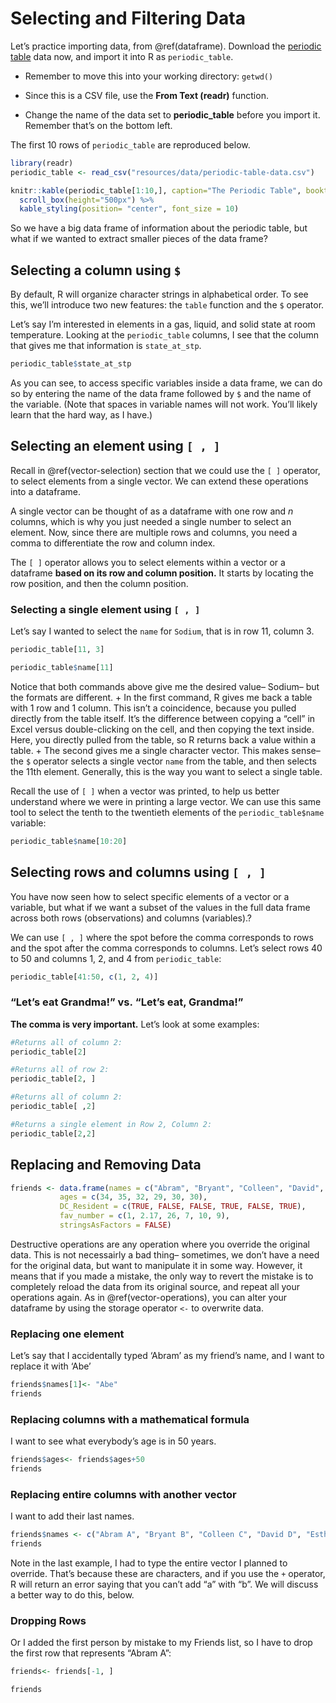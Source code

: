 # Selecting and Filtering Data

::: rmdtip
Let's practice importing data, from \@ref(dataframe). Download the [periodic table](https://downgit.github.io/#/home?url=https://github.com/kaisamng/RGuides/blob/main/resources/data/periodic-table-data.csv){target="_blank"} data now, and import it into R as `periodic_table`.

-   Remember to move this into your working directory: `getwd()`

-   Since this is a CSV file, use the **From Text (readr)** function.

-   Change the name of the data set to **periodic_table** before you import it. Remember that's on the bottom left.

:::

The first 10 rows of `periodic_table` are reproduced below.

```r
library(readr)
periodic_table <- read_csv("resources/data/periodic-table-data.csv")
```

```r
knitr::kable(periodic_table[1:10,], caption="The Periodic Table", booktabs=TRUE) %>%
  scroll_box(height="500px") %>%
  kable_styling(position= "center", font_size = 10)
```

So we have a big data frame of information about the periodic table, but what if we wanted to extract smaller pieces of the data frame?


## Selecting a column using `$`

By default, R will organize character strings in alphabetical order. To see this, we'll introduce two new features: the `table` function and the `$` operator.

Let's say I'm interested in elements in a gas, liquid, and solid state at room temperature. Looking at the `periodic_table` columns, I see that the column that gives me that information is `state_at_stp`.

```r
periodic_table$state_at_stp

```

As you can see, to access specific variables inside a data frame, we can do so by entering the name of the data frame followed by `$` and the name of the variable. (Note that spaces in variable names will not work. You'll likely learn that the hard way, as I have.)

## Selecting an element using `[ , ]` 

Recall in \@ref(vector-selection) section that we could use the `[ ]` operator, to select elements from a single vector. We can extend these operations into a dataframe.

A single vector can be thought of as a dataframe with one row and $n$ columns, which is why you just needed a single number to select an element. Now, since there are multiple rows and columns, you need a comma to differentiate the row and column index.

The `[ ]` operator allows you to select elements within a vector or a dataframe **based on its row and column position.** It starts by locating the row position, and then the column position.

### Selecting a single element using `[ , ]`

Let's say I wanted to select the `name` for `Sodium`, that is in row 11, column 3.

```r
periodic_table[11, 3]

periodic_table$name[11]
```

Notice that both commands above give me the desired value-- Sodium-- but the formats are different. + In the first command, R gives me back a table with 1 row and 1 column. This isn't a coincidence, because you pulled directly from the table itself. It's the difference between copying a "cell" in Excel versus double-clicking on the cell, and then copying the text inside. Here, you directly pulled from the table, so R returns back a value within a table. + The second gives me a single character vector. This makes sense-- the `$` operator selects a single vector `name` from the table, and then selects the 11th element. Generally, this is the way you want to select a single table.

Recall the use of `[ ]` when a vector was printed, to help us better understand where we were in printing a large vector. We can use this same tool to select the tenth to the twentieth elements of the `periodic_table$name` variable:

```r
periodic_table$name[10:20]
```

## Selecting rows and columns using `[ , ]`

You have now seen how to select specific elements of a vector or a variable, but what if we want a subset of the values in the full data frame across both rows (observations) and columns (variables).?

We can use `[ , ]` where the spot before the comma corresponds to rows and the spot after the comma corresponds to columns. Let's select rows 40 to 50 and columns 1, 2, and 4 from `periodic_table`:

```r
periodic_table[41:50, c(1, 2, 4)]
```

### "Let's eat Grandma!" vs. "Let's eat, Grandma!" {.unnumbered}

::: rmdwarning
**The comma is very important.** Let's look at some examples:
:::

```r
#Returns all of column 2:
periodic_table[2]

#Returns all of row 2:
periodic_table[2, ]

#Returns all of column 2:
periodic_table[ ,2]

#Returns a single element in Row 2, Column 2:
periodic_table[2,2]
```



## Replacing and Removing Data
```r
friends <- data.frame(names = c("Abram", "Bryant", "Colleen", "David", "Esther", "Jeremiah"),
           ages = c(34, 35, 32, 29, 30, 30),
           DC_Resident = c(TRUE, FALSE, FALSE, TRUE, FALSE, TRUE),
           fav_number = c(1, 2.17, 26, 7, 10, 9),
           stringsAsFactors = FALSE)
```
Destructive operations are any operation where you override the original data. This is not necessairly a bad thing-- sometimes, we don't have a need for the original data, but want to manipulate it in some way. However, it means that if you made a mistake, the only way to revert the mistake is to completely reload the data from its original source, and repeat all your operations again. As in \@ref(vector-operations), you can alter your dataframe by using the storage operator `<-` to overwrite data.

### Replacing one element 

Let's say that I accidentally typed 'Abram' as my friend's name, and I want to replace it with 'Abe'

```r
friends$names[1]<- "Abe"
friends
```

### Replacing columns with a mathematical formula

I want to see what everybody's age is in 50 years.

```r
friends$ages<- friends$ages+50
friends
```

### Replacing entire columns with another vector

I want to add their last names.

```r
friends$names <- c("Abram A", "Bryant B", "Colleen C", "David D", "Esther E", "Jeremiah J")
friends
```

Note in the last example, I had to type the entire vector I planned to override. That's because these are characters, and if you use the `+` operator, R will return an error saying that you can't add "a" with "b". We will discuss a better way to do this, below.

### Dropping Rows

Or I added the first person by mistake to my Friends list, so I have to drop the first row that represents "Abram A":

```r
friends<- friends[-1, ]

friends
```





